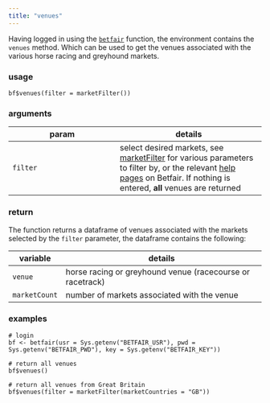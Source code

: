 ```yaml
---
title: "venues"
---
```


Having logged in using the [`betfair`](betfair.html) function, the environment contains the `venues` method.  Which can be used to get the venues associated with the various horse racing and greyhound markets.

### usage

```
bf$venues(filter = marketFilter())
```

### arguments

param | details
------|--------
`filter` | select desired markets, see [marketFilter](marketFilter.html) for various parameters to filter by, or the relevant [help pages](https://api.developer.betfair.com/services/webapps/docs/display/1smk3cen4v3lu3yomq5qye0ni/Betting+Type+Definitions#BettingTypeDefinitions-MarketFilter) on Betfair.  If nothing is entered, **all** venues are returned

### return

The function returns a dataframe of venues associated with the markets selected by the `filter` parameter, the dataframe contains the following:

variable | details
---------|--------
`venue` | horse racing or greyhound venue (racecourse or racetrack)
`marketCount` | number of markets associated with the venue

### examples

```
# login
bf <- betfair(usr = Sys.getenv("BETFAIR_USR"), pwd = Sys.getenv("BETFAIR_PWD"), key = Sys.getenv("BETFAIR_KEY"))

# return all venues
bf$venues()

# return all venues from Great Britain
bf$venues(filter = marketFilter(marketCountries = "GB"))
```
